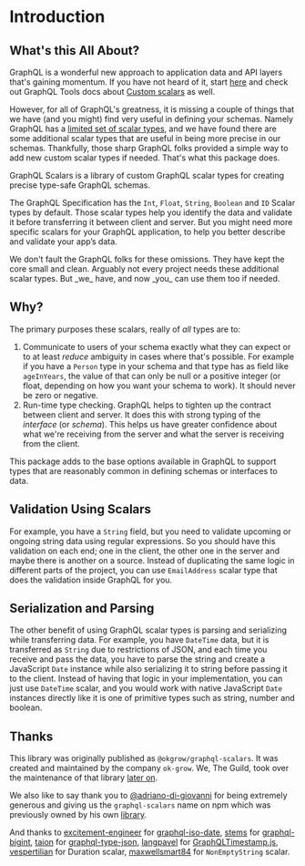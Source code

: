 
# Introduction

## What's this All About?

GraphQL is a wonderful new approach to application data and API layers that's gaining momentum. If
you have not heard of it, start [here](http://graphql.org/learn/) and check out GraphQL Tools docs
about [Custom scalars](https://www.graphql-tools.com/docs/scalars) as well.

However, for all of GraphQL's greatness, it is missing a couple of things that we have (and you
might) find very useful in defining your schemas. Namely GraphQL has a
[limited set of scalar types](http://graphql.org/learn/schema/#scalar-types), and we have found
there are some additional scalar types that are useful in being more precise in our schemas.
Thankfully, those sharp GraphQL folks provided a simple way to add new custom scalar types if
needed. That's what this package does.

GraphQL Scalars is a library of custom GraphQL scalar types for creating precise type-safe GraphQL
schemas.

The GraphQL Specification has the `Int`, `Float`, `String`, `Boolean` and `ID` Scalar types by
default. Those scalar types help you identify the data and validate it before transferring it
between client and server. But you might need more specific scalars for your GraphQL application, to
help you better describe and validate your app’s data.

<Callout type="warning">
  We don't fault the GraphQL folks for these omissions. They have kept the core small and clean.
  Arguably not every project needs these additional scalar types. But _we_ have, and now _you_ can
  use them too if needed.
</Callout>

## Why?

The primary purposes these scalars, really of _all_ types are to:

1.  Communicate to users of your schema exactly what they can expect or to at least _reduce_
    ambiguity in cases where that's possible. For example if you have a `Person` type in your schema
    and that type has as field like `ageInYears`, the value of that can only be null or a positive
    integer (or float, depending on how you want your schema to work). It should never be zero or
    negative.
1.  Run-time type checking. GraphQL helps to tighten up the contract between client and server. It
    does this with strong typing of the _interface_ (or _schema_). This helps us have greater
    confidence about what we're receiving from the server and what the server is receiving from the
    client.

This package adds to the base options available in GraphQL to support types that are reasonably
common in defining schemas or interfaces to data.

## Validation Using Scalars

For example, you have a `String` field, but you need to validate upcoming or ongoing string data
using regular expressions. So you should have this validation on each end; one in the client, the
other one in the server and maybe there is another on a source. Instead of duplicating the same
logic in different parts of the project, you can use `EmailAddress` scalar type that does the
validation inside GraphQL for you.

## Serialization and Parsing

The other benefit of using GraphQL scalar types is parsing and serializing while transferring data.
For example, you have `DateTime` data, but it is transferred as `String` due to restrictions of
JSON, and each time you receive and pass the data, you have to parse the string and create a
JavaScript `Date` instance while also serializing it to string before passing it to the client.
Instead of having that logic in your implementation, you can just use `DateTime` scalar, and you
would work with native JavaScript `Date` instances directly like it is one of primitive types such
as string, number and boolean.

## Thanks

This library was originally published as `@okgrow/graphql-scalars`. It was created and maintained by
the company `ok-grow`. We, The Guild, took over the maintenance of that library
[later on](https://the-guild.dev/blog/taking-over-merge-graphql-schemas).

We also like to say thank you to [@adriano-di-giovanni](https://github.com/adriano-di-giovanni) for
being extremely generous and giving us the `graphql-scalars` name on npm which was previously owned
by his own [library](https://github.com/adriano-di-giovanni/graphql-scalars).

And thanks to [excitement-engineer](https://github.com/excitement-engineer) for
[graphql-iso-date](https://github.com/excitement-engineer/graphql-iso-date),
[stems](https://github.com/stems) for [graphql-bigint](https://github.com/stems/graphql-bigint),
[taion](https://github.com/taion) for
[graphql-type-json](https://github.com/taion/graphql-type-json),
[langpavel](https://github.com/langpavel) for
[GraphQLTimestamp.js](https://gist.github.com/langpavel/b30f3d507a47713b0c6e89016e4e9eb7),
[vespertilian](https://github.com/vespertilian) for Duration scalar,
[maxwellsmart84](https://github.com/maxwellsmart84) for `NonEmptyString` scalar.
